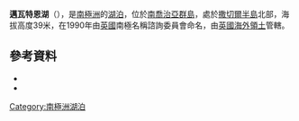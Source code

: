 {{coord|54|15|S|36|31|W|source:GNIS|display=title}}

'''邁瓦特恩湖'''（{{lang-en|Maivatn}}），是[[南極洲|南極洲]]的[[湖泊|湖泊]]，位於[[南喬治亞群島|南喬治亞群島]]，處於[[撒切爾半島|撒切爾半島]]北部，海拔高度39米，在1990年由[[英國|英國]]南極名稱諮詢委員會命名，由[[英國海外領土|英國海外領土]]管轄。

==參考資料==
*{{cite gnis | type = antarid | id = 9311| name = Maivatn | accessdate = 2013-07-29}}
*{{usgs-gazetteer|id=9311}}

{{Antarctica-geo-stub}}
[[Category:南極洲湖泊|Category:南極洲湖泊]]